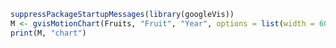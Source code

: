 ```r
suppressPackageStartupMessages(library(googleVis))
M <- gvisMotionChart(Fruits, "Fruit", "Year", options = list(width = 600, height = 400))
print(M, "chart")
```